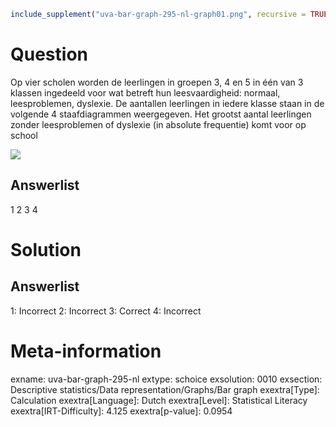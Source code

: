 ```r
include_supplement("uva-bar-graph-295-nl-graph01.png", recursive = TRUE)
```

Question
========

Op vier scholen worden de leerlingen in groepen 3, 4 en 5 in één van 3
klassen ingedeeld voor wat betreft hun leesvaardigheid: normaal,
leesproblemen, dyslexie. De aantallen leerlingen in iedere klasse staan
in de volgende 4 staafdiagrammen weergegeven. Het grootst aantal
leerlingen zonder leesproblemen of dyslexie (in absolute frequentie)
komt voor op school

![](uva-bar-graph-295-nl-graph01.png)

Answerlist
----------

1
2
3
4

Solution
========

Answerlist
----------

1: Incorrect
2: Incorrect
3: Correct
4: Incorrect

Meta-information
================
exname: uva-bar-graph-295-nl
extype: schoice
exsolution: 0010
exsection: Descriptive statistics/Data representation/Graphs/Bar graph
exextra[Type]: Calculation
exextra[Language]: Dutch
exextra[Level]: Statistical Literacy
exextra[IRT-Difficulty]: 4.125
exextra[p-value]: 0.0954

